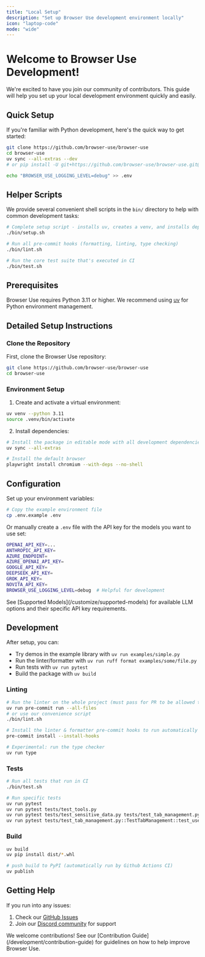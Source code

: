 ```yaml
---
title: "Local Setup"
description: "Set up Browser Use development environment locally"
icon: "laptop-code"
mode: "wide"
---
```


# Welcome to Browser Use Development!

We're excited to have you join our community of contributors. This guide will help you set up your local development environment quickly and easily.

## Quick Setup

If you're familiar with Python development, here's the quick way to get started:

```bash
git clone https://github.com/browser-use/browser-use
cd browser-use
uv sync --all-extras --dev
# or pip install -U git+https://github.com/browser-use/browser-use.git@main

echo "BROWSER_USE_LOGGING_LEVEL=debug" >> .env
```

## Helper Scripts

We provide several convenient shell scripts in the `bin/` directory to help with common development tasks:

```bash
# Complete setup script - installs uv, creates a venv, and installs dependencies
./bin/setup.sh

# Run all pre-commit hooks (formatting, linting, type checking)
./bin/lint.sh

# Run the core test suite that's executed in CI
./bin/test.sh
```

## Prerequisites

Browser Use requires Python 3.11 or higher. We recommend using [uv](https://docs.astral.sh/uv/) for Python environment management.

## Detailed Setup Instructions

### Clone the Repository

First, clone the Browser Use repository:

```bash
git clone https://github.com/browser-use/browser-use
cd browser-use
```

### Environment Setup

1. Create and activate a virtual environment:

```bash
uv venv --python 3.11
source .venv/bin/activate
```

2. Install dependencies:

```bash
# Install the package in editable mode with all development dependencies
uv sync --all-extras

# Install the default browser
playwright install chromium --with-deps --no-shell
```

## Configuration

Set up your environment variables:

```bash
# Copy the example environment file
cp .env.example .env
```

Or manually create a `.env` file with the API key for the models you want to use set:

```bash .env
OPENAI_API_KEY=...
ANTHROPIC_API_KEY=
AZURE_ENDPOINT=
AZURE_OPENAI_API_KEY=
GOOGLE_API_KEY=
DEEPSEEK_API_KEY=
GROK_API_KEY=
NOVITA_API_KEY=
BROWSER_USE_LOGGING_LEVEL=debug  # Helpful for development
```

<Note>
  See [Supported Models](/customize/supported-models) for available LLM options
  and their specific API key requirements.
</Note>

## Development

After setup, you can:

- Try demos in the example library with `uv run examples/simple.py`
- Run the linter/formatter with `uv run ruff format examples/some/file.py`
- Run tests with `uv run pytest`
- Build the package with `uv build`

### Linting

```bash
# Run the linter on the whole project (must pass for PR to be allowed to merge)
uv run pre-commit run --all-files
# or use our convenience script
./bin/lint.sh

# Install the linter & formatter pre-commit hooks to run automatically
pre-commit install --install-hooks

# Experimental: run the type checker
uv run type
```

### Tests

```bash
# Run all tests that run in CI
./bin/test.sh

# Run specific tests
uv run pytest                                                                         # run everything
uv run pytest tests/test_tools.py                                                # run a specific test file
uv run pytest tests/test_sensitive_data.py tests/test_tab_management.py               # run two test files
uv run pytest tests/test_tab_management.py::TestTabManagement::test_user_changes_tab  # run a single test
```

### Build

```bash
uv build
uv pip install dist/*.whl

# push build to PyPI (automatically run by Github Actions CI)
uv publish
```

## Getting Help

If you run into any issues:

1. Check our [GitHub Issues](https://github.com/browser-use/browser-use/issues)
2. Join our [Discord community](https://link.browser-use.com/discord) for support

<Note>
  We welcome contributions! See our [Contribution
  Guide](/development/contribution-guide) for guidelines on how to help improve
  Browser Use.
</Note>

